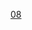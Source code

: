 {{Routemap
|title=宁波轨道交通8号线
|title-bg=#{{宁波轨道交通颜色|8}}
|inline=<includeonly>1</includeonly>
|map={{RenderStations|system=NingboRT|
uextENDEa
uextBHF~~ ~~$$江北大道$$
\\uextABZg+l\uextSTReq\uexKDSTeq~~ ~~ ~~ ~~[[洪塘停车场]]
uextBHF~~ ~~$$培训中心$$
uextBHF~~ ~~$$旧宅徐$$
HUBrg\uextBHF!~HUBeq\~~ ~~$$洪大路$$ {{NingboRT Sign|4|blink}}
uhCONTgq\uhBHFq!~HUBe\uxtKRZh\uhSTRq\uhCONTfq~~ ~~ ~~ ~~{{nowrap|{{rmri|l}}{{NingboRT Terminus|4|left|type=future}} – {{NingboRT Terminus|4|right}}{{rmri|r}}}}
uextCONTgq\uextSTRq\uextTINTxt\uextSTRq\uextCONTfq~~ ~~$$云飞路$$ {{NingboRT Sign|5|blink}}
uextSTR~~ ~~ ~~ ~~{{rmri|l}}外环–内环{{rmri|r}}
WASSERq\uextKRZW\WASSERq~~ ~~ ~~ ~~[[姚江]]
uextBHF~~ ~~$$青林湾$$
uextCONTgq\uextSTRq\uextTINTxt\uextSTRq\uextCONTfq~~ ~~$$天一家园西$$ {{NingboRT Sign|6|blink}}
uextSTR~~ ~~ ~~ ~~{{rmri|l}}{{NingboRT Terminus|6|left}}–{{NingboRT Terminus|6|right}}{{rmri|r}}
\uextBHF!~HUBaq\HUBlg~~ ~~$$泽民$$ {{NingboRT Sign|1|blink}}
utCONTgq\utSTRq\uxtKRZtu\utBHFq!~HUBe\utCONTfq~~ ~~ ~~ ~~{{nowrap|{{rmri|l}}{{NingboRT Terminus|1|left|type=future}} – {{NingboRT Terminus|1|right}}{{rmri|r}}}}
WASSERq\uextKRZW\WASSERq~~ ~~ ~~ ~~[[西塘河 (宁波)|西塘河]]
uextBHF~~ ~~$$丽园北路$$
HUBrg\uextBHF!~HUBeq\~~ ~~$$丽园南路$$ {{NingboRT Sign|2|blink}}
utCONTgq\utBHFq!~HUBe\uxtKRZtu\utSTRq\utCONTfq~~ ~~ ~~ ~~{{rmri|l}}{{NingboRT Terminus|2|left}}–{{NingboRT Terminus|2|right}}{{rmri|r}}
uextBHF~~ ~~$$南苑$$
uextBHF~~ ~~$$段塘$$
WASSERq\uextKRZW\WASSERq~~ ~~ ~~ ~~[[奉化江]]
uextBHF~~ ~~$$堇山西路$$
HUBrg\uextBHF!~HUBeq\~~ ~~$$庙堰$$ {{NingboRT Sign|5|blink}}
utCONTgq\utBHFq!~HUBe\uxtKRZtu\utSTRq\utCONTfq~~ ~~ ~~ ~~{{rmri|l}}{{NingboRT Terminus|5|left}}–{{NingboRT Terminus|5|right}}{{rmri|r}}
uextBHF~~ ~~$$明州医院$$
HUBrg\uextBHF!~HUBeq\~~ ~~$$南部商务区$$ {{NingboRT Sign|3|blink}}
utCONTgq\utBHFq!~HUBe\uxtKRZtu\utSTRq\utCONTfq~~ ~~ ~~ ~~{{rmri|l}}{{NingboRT Terminus|3|right}}–{{NingboRT Terminus|3|left}}{{rmri|r}}
uextBHF~~ ~~$$鄞州高教园区$$
uextBHF~~ ~~$$天宫庄园$$
\uextABZgl\uextSTR+r
\uextBHF\uextSTRe~~ ~~$$姜村$$
\\uextSTR\uexSTR\uexKDSTa~~ ~~ ~~ ~~{{NingboRT Sign|7}}[[下应南车辆段]]
\\uextSTR\uexABZgl\uexABZg+r
\\uextSTR\uexKDSTe\uextSTRa~~ ~~ ~~ ~~{{NingboRT Sign|8}}[[下应南车辆段]]
uextENDEaq\uextBHFq!~HUBa\uextKRZtu\uextSTRq\uextABZg+r~~ ~~$$云龙$$<sub>（二期）</sub> {{NingboRT Sign|7|blink}}
\HUBlf\uextBHF!~HUBeq\\uextCONT2+g~~ ~~ ~~ ~~{{rmri|lr}}{{NingboRT Terminus|7|left}}
\uextBHF!~HUBaq\HUBlg~~ ~~$$国际会议中心$$<sub>（二期）</sub> {{NingboRT Sign|4|blink}}
\uextENDEaq\uextKRZtu\uextBHFq!~HUBe\uextCONTfq~~ ~~ ~~ ~~{{rmri|r}}{{NingboRT Terminus|4|left}}
uextENDEe
}}
}}
<noinclude>
{{Rdt intro|[[宁波轨道交通8号线]]}}
[[Category:宁波轨道交通RDT|08]]
</noinclude>